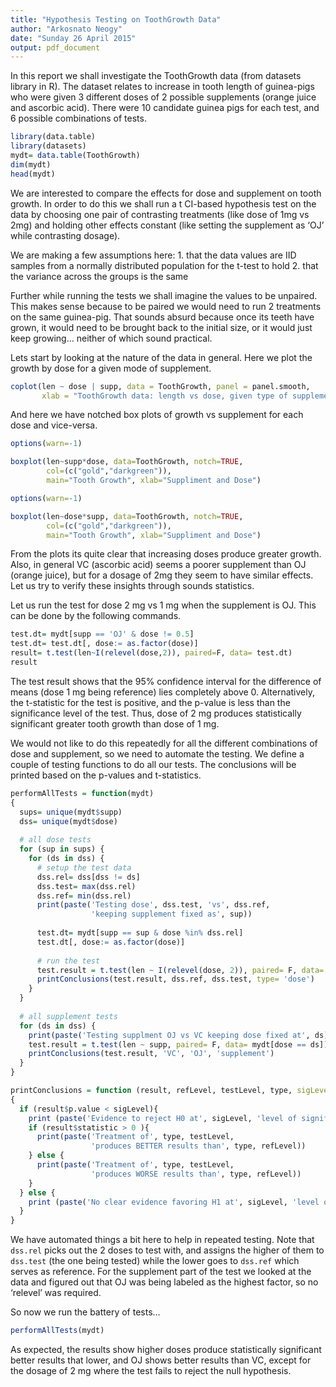 ```yaml
---
title: "Hypothesis Testing on ToothGrowth Data"
author: "Arkosnato Neogy"
date: "Sunday 26 April 2015"
output: pdf_document
---
```


In this report we shall investigate the ToothGrowth data (from datasets library in R). The dataset relates to increase in tooth length of guinea-pigs who were given 3 different doses of 2 possible supplements (orange juice and ascorbic acid). There were 10 candidate guinea pigs for each test, and 6 possible combinations of tests.

```r
library(data.table)
library(datasets)
mydt= data.table(ToothGrowth)
dim(mydt)
head(mydt)
```

We are interested to compare the effects for dose and supplement on tooth growth. In order to do this we shall run a t CI-based hypothesis test on the data by choosing one pair of contrasting treatments (like dose of 1mg vs 2mg) and holding other effects constant (like setting the supplement as 'OJ' while contrasting dosage). 

We are making a few assumptions here:
1. that the data values are IID samples from a normally distributed population for the t-test to hold
2. that the variance across the groups is the same

Further while running the tests we shall imagine the values to be unpaired. This makes sense because to be paired we would need to run 2 treatments on the same guinea-pig. That sounds absurd because once its teeth have grown, it would need to be brought back to the initial size, or it would just keep growing... neither of which sound practical.

Lets start by looking at the nature of the data in general. Here we plot the growth by dose for a given mode of supplement. 

```r
coplot(len ~ dose | supp, data = ToothGrowth, panel = panel.smooth,
       xlab = "ToothGrowth data: length vs dose, given type of supplement")

```

And here we have notched box plots of growth vs supplement for each dose and vice-versa. 

```r
options(warn=-1)

boxplot(len~supp*dose, data=ToothGrowth, notch=TRUE,
        col=(c("gold","darkgreen")),
        main="Tooth Growth", xlab="Suppliment and Dose")

```

```r
options(warn=-1)

boxplot(len~dose*supp, data=ToothGrowth, notch=TRUE,
        col=(c("gold","darkgreen")),
        main="Tooth Growth", xlab="Suppliment and Dose") 

```


From the plots its quite clear that increasing doses produce greater growth. Also, in general VC (ascorbic acid) seems a poorer supplement than OJ (orange juice), but for a dosage of 2mg they seem to have similar effects. Let us try to verify these insights through sounds statistics. 

Let us run the test for dose 2 mg vs 1 mg when the supplement is OJ. This can be done by the following commands.

```r
test.dt= mydt[supp == 'OJ' & dose != 0.5]
test.dt= test.dt[, dose:= as.factor(dose)]
result= t.test(len~I(relevel(dose,2)), paired=F, data= test.dt)
result
```

The test result shows that the 95% confidence interval for the difference of means (dose 1 mg being reference) lies completely above 0. Alternatively, the t-statistic for the test is positive, and the p-value is less than the significance level of the test. Thus, dose of 2 mg produces statistically significant greater tooth growth than dose of 1 mg. 

We would not like to do this repeatedly for all the different combinations of dose and supplement, so we need to automate the testing. We define a couple of testing functions to do all our tests. The conclusions will be printed based on the p-values and t-statistics.

```r
performAllTests = function(mydt)
{
  sups= unique(mydt$supp)
  dss= unique(mydt$dose)
  
  # all dose tests
  for (sup in sups) {
    for (ds in dss) {
      # setup the test data
      dss.rel= dss[dss != ds]
      dss.test= max(dss.rel)
      dss.ref= min(dss.rel)
      print(paste('Testing dose', dss.test, 'vs', dss.ref, 
                  'keeping supplement fixed as', sup))
      
      test.dt= mydt[supp == sup & dose %in% dss.rel]
      test.dt[, dose:= as.factor(dose)]
      
      # run the test
      test.result = t.test(len ~ I(relevel(dose, 2)), paired= F, data= test.dt)
      printConclusions(test.result, dss.ref, dss.test, type= 'dose')   
    }
  }
  
  # all supplement tests
  for (ds in dss) {
    print(paste('Testing supplment OJ vs VC keeping dose fixed at', ds))
    test.result = t.test(len ~ supp, paired= F, data= mydt[dose == ds])
    printConclusions(test.result, 'VC', 'OJ', 'supplement')
  }
}

printConclusions = function (result, refLevel, testLevel, type, sigLevel= 0.05)
{
  if (result$p.value < sigLevel){
    print (paste('Evidence to reject H0 at', sigLevel, 'level of significance!'))
    if (result$statistic > 0 ){
      print(paste('Treatment of', type, testLevel, 
                  'produces BETTER results than', type, refLevel))
    } else {
      print(paste('Treatment of', type, testLevel, 
                  'produces WORSE results than', type, refLevel))
    }
  } else {
    print (paste('No clear evidence favoring H1 at', sigLevel, 'level of significance'))
  }
}

```

We have automated things a bit here to help in repeated testing. Note that `dss.rel` picks out the 2 doses to test with, and assigns the higher of them to `dss.test` (the one being tested) while the lower goes to `dss.ref` which serves as reference. For the supplement part of the test we looked at the data and figured out that OJ was being labeled as the highest factor, so no 'relevel' was required. 

So now we run the battery of tests...

```r
performAllTests(mydt)
```

As expected, the results show higher doses produce statistically significant better results that lower, and OJ shows better results than VC, except for the dosage of 2 mg where the test fails to reject the null hypothesis. 